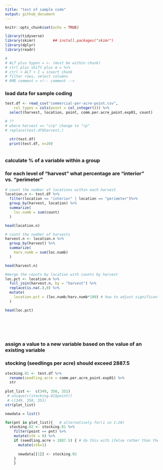```yaml
---
title: "test of sample code"
output: github_document
---
```


```r
knitr::opts_chunk$set(echo = TRUE)
```

```r

library(tidyverse)
library(skimr)        ## install.packages("skimr")
library(dplyr)
library(readr)

#
# ALT plus hypen = <- (must be within chunk)
# ctrl plus shift plus m = %>% 
# ctrl + ALT + I = insert chunk
# filter rows, select columns
# RMD comment = <!-- comment -->

```

### load data for sample coding

```r
test.df <- read_csv("commercial-per-acre-point.csv", 
    col_types = cols(point = col_integer())) %>% 
  select(harvest, location, point, comm.per.acre_point.exp01, count)

# ??
# where harvest == "crp" change to "rp"
# replace(test.df$harvest,)

  str(test.df)
  print(test.df, n=20)
  
```

### calculate % of a variable within a group
### for each level of "harvest" what percentage are "interior" vs. "perimeter"

```r
# count the number of locations within each harvest
location.n <- test.df %>% 
  filter(location == "interior" | location == "perimeter")%>% 
  group_by(harvest, location) %>% 
  summarize(
    loc.numb = sum(count)
  )

head(location.n)

# count the number of harvests
harvest.n <- location.n %>% 
  group_by(harvest) %>% 
  summarize(
    harv.numb = sum(loc.numb)
  )

head(harvest.n)

#merge the counts by location with counts by harvest
loc.pct <- location.n %>% 
  full_join(harvest.n, by = "harvest") %>% 
  replace(is.na(.),0) %>% 
  mutate(
    location.pct = (loc.numb/harv.numb*100) # how to adjust significant digits?
  )

head(loc.pct)




 

```



### assign a value to a new variable based on the value of an existing variable
### stocking (seedlings per acre) should exceed 2887.5

```r

stocking.01 <- test.df %>% 
  rename(seedling.acre = comm.per.acre_point.exp01) %>% 
  str
  
plot_list <-  c(349, 350, 351)
 # unique(c(stocking.01$point))
 # c(349, 350, 351)
str(plot_list)

newdata = list()

for(pnt in plot_list){   # alternatively for(i in 1:20)
  stocking.02 <- stocking.01 %>% 
    filter(point == pnt) %>% 
    mutate(stk = 0) %>% 
    if (seedling.acre > 2887.5) { # do this with ifelse rather than the initial "stk=0"
      mutate(stk=1)
      
      newdata[[1]] <- stocking.02
    }
    }


```



### 